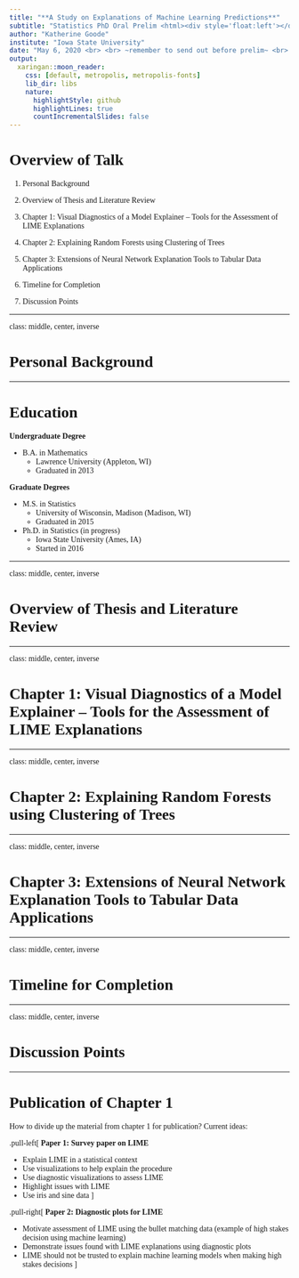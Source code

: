 ```yaml
---
title: "**A Study on Explanations of Machine Learning Predictions**"
subtitle: "Statistics PhD Oral Prelim <html><div style='float:left'></div><hr color='7C2529' size=1px width=775px></html> <html><div style='float:left'></div><hr color='B9975B' size=1px width=775px></html>" 
author: "Katherine Goode"
institute: "Iowa State University"
date: "May 6, 2020 <br> <br> ~remember to send out before prelim~ <br> ~50 minute talk~"
output:
  xaringan::moon_reader:
    css: [default, metropolis, metropolis-fonts]
    lib_dir: libs
    nature:
      highlightStyle: github
      highlightLines: true
      countIncrementalSlides: false
---
```


<style>

.remark-slide-content {
  background-color: #FFFFFF;
  border-top: 80px solid #7C2529;
  font-size: 24px;
  font-weight: 300;
  line-height: 1.5;
  padding: 1em 2em 1em 2em
}

.inverse {
  background-color: #6E6259;
  border-top: 80px solid #6E6259;
  text-shadow: none;
}

.remark-slide-content > h1 {
  font-family: 'Songti SC';
  font-weight: normal;
  font-size: 45px;
  margin-top: -95px;
  margin-left: -00px;
  color: #FFFFFF;
}

.title-slide {
  background-color: #FFFFFF;
  border-top: 80px solid #FFFFFF;
}

.title-slide > h1  {
  color: #1A292C;
  font-size: 40px;
  text-shadow: none;
  font-weight: 400;
  text-align: left;
  margin-left: 15px;
  padding-top: 80px;
}

body {
  font-family: 'Songti SC';
}

.remark-slide-number {
  font-size: 13pt;
  font-family: 'Songti SC';
  color: #272822;
  opacity: 1;
}
.inverse .remark-slide-number {
  font-size: 13pt;
  font-family: 'Songti SC';
  color: #FAFAFA;
  opacity: 1;
}

</style>

# Overview of Talk

1. Personal Background

2. Overview of Thesis and Literature Review

3. Chapter 1: Visual Diagnostics of a Model Explainer -- Tools for the Assessment of LIME Explanations

4. Chapter 2: Explaining Random Forests using Clustering of Trees

5. Chapter 3: Extensions of Neural Network Explanation Tools to Tabular Data Applications

6. Timeline for Completion

7. Discussion Points

---

class: middle, center, inverse

# Personal Background

---

# Education

**Undergraduate Degree**

- B.A. in Mathematics
  - Lawrence University (Appleton, WI)
  - Graduated in 2013

**Graduate Degrees**

- M.S. in Statistics 
  - University of Wisconsin, Madison (Madison, WI)
  - Graduated in 2015
- Ph.D. in Statistics (in progress)
  - Iowa State University (Ames, IA)  
  - Started in 2016

---

class: middle, center, inverse

# Overview of Thesis and Literature Review

---

class: middle, center, inverse

# Chapter 1: Visual Diagnostics of a Model Explainer -- Tools for the Assessment of LIME Explanations

---

class: middle, center, inverse

# Chapter 2: Explaining Random Forests using Clustering of Trees

---

class: middle, center, inverse

# Chapter 3: Extensions of Neural Network Explanation Tools to Tabular Data Applications

---

class: middle, center, inverse

# Timeline for Completion

---

class: middle, center, inverse

# Discussion Points

---

# Publication of Chapter 1

How to divide up the material from chapter 1 for publication? Current ideas:

.pull-left[
**Paper 1: Survey paper on LIME**

- Explain LIME in a statistical context
- Use visualizations to help explain the procedure
- Use diagnostic visualizations to assess LIME
- Highlight issues with LIME
- Use iris and sine data
]

.pull-right[
**Paper 2: Diagnostic plots for LIME**

- Motivate assessment of LIME using the bullet matching data (example of high stakes decision using machine learning)
- Demonstrate issues found with LIME explanations using diagnostic plots
- LIME should not be trusted to explain machine learning models when making high stakes decisions 
]
